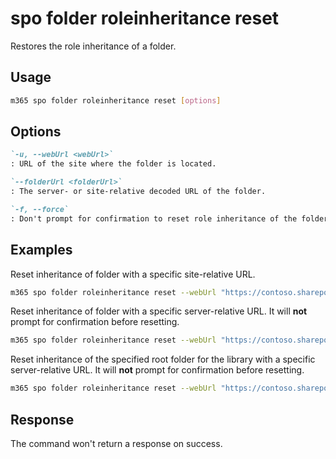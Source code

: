 
# spo folder roleinheritance reset

Restores the role inheritance of a folder.

## Usage

```sh
m365 spo folder roleinheritance reset [options]
```

## Options

```md definition-list
`-u, --webUrl <webUrl>`
: URL of the site where the folder is located.

`--folderUrl <folderUrl>`
: The server- or site-relative decoded URL of the folder.

`-f, --force`
: Don't prompt for confirmation to reset role inheritance of the folder.
```

<Global />

## Examples

Reset inheritance of folder with a specific site-relative URL.

```sh
m365 spo folder roleinheritance reset --webUrl "https://contoso.sharepoint.com/sites/project-x" --folderUrl "Shared Documents/TestFolder"
```

Reset inheritance of folder with a specific server-relative URL. It will **not** prompt for confirmation before resetting.

```sh
m365 spo folder roleinheritance reset --webUrl "https://contoso.sharepoint.com/sites/project-x" --folderUrl "/sites/project-x/Shared Documents/TestFolder" --force
```

Reset inheritance of the specified root folder for the library with a specific server-relative URL. It will **not** prompt for confirmation before resetting.

```sh
m365 spo folder roleinheritance reset --webUrl "https://contoso.sharepoint.com/sites/project-x" --folderUrl "/sites/project-x/Shared Documents" --force
```

## Response

The command won't return a response on success.
